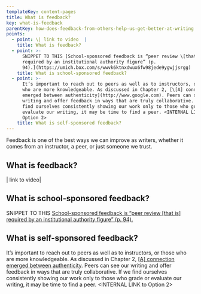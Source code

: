```yaml
---
templateKey: content-pages
title: What is feedback?
key: what-is-feedback
parentKey: how-does-feedback-from-others-help-us-get-better-at-writing
points:
  - point: \| link to video  |
    title: What is feedback?
  - point: >-
      SNIPPET TO THIS [School-sponsored feedback is “peer review \[that is]
      required by an institutional authority figure” (p.
      94).](https://umich.box.com/s/wwvk6ktnxdwux6fw98jede9ygwjjsrgg)
    title: What is school-sponsored feedback?
  - point: >-
      It’s important to reach out to peers as well as to instructors, or those
      who are more knowledgeable. As discussed in Chapter 2, [\[A] connection
      emerged between authenticity](http://www.google.com). Peers can see our
      writing and offer feedback in ways that are truly collaborative. If we
      find ourselves consistently showing our work only to those who grade or
      evaluate our writing, it may be time to find a peer. <INTERNAL LINK to
      Option 2>
    title: What is self-sponsored feedback?
---
```


Feedback is one of the best ways we can improve as writers, whether it comes from an instructor, a peer, or just someone we trust.

## What is feedback?

| link to video|

## What is school-sponsored feedback?

SNIPPET TO THIS [School-sponsored feedback is “peer review [that is] required by an institutional authority figure” (p. 94).](https://umich.box.com/s/wwvk6ktnxdwux6fw98jede9ygwjjsrgg)

## What is self-sponsored feedback?

It’s important to reach out to peers as well as to instructors, or those who are more knowledgeable. As discussed in Chapter 2, [\[A\] connection emerged between authenticity](http://www.google.com). Peers can see our writing and offer feedback in ways that are truly collaborative. If we find ourselves consistently showing our work only to those who grade or evaluate our writing, it may be time to find a peer. <INTERNAL LINK to Option 2>
